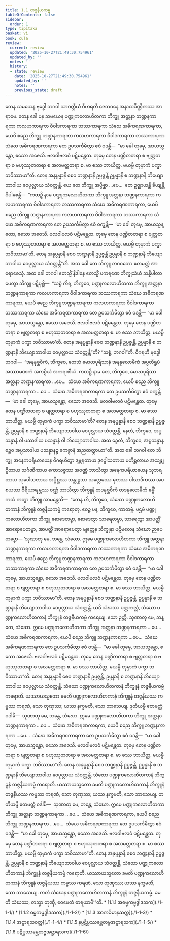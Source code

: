```yaml
---
title: 1.1 တဇ္ဇနီယကမ္မ
tableOfContents: false
sidebar:
  order: 1
type: tipitaka
basket: vi
book: cula
review:
  current: review
  updated: '2025-10-27T21:49:30.754961'
  updated_by: ''
  notes: ''
  history:
  - state: review
    date: '2025-10-27T21:49:30.754961'
    updated_by: ''
    notes: ''
    previous_state: draft
---
```



<ReviewStatus review={frontmatter.review} showDetails={true} />

<HypothesisAnnotation frontmatter={frontmatter} />

<DynamicBreadcrumb />

<Division number="1" book="cula" e="ch" v="4" p="1">

<Paragraph number="2" book="cula">
တေန သမယေန ဗုဒ္ဓေါ ဘဂဝါ သာဝတ္ထိယံ ဝိဟရတိ ဇေတဝနေ အနာထပိဏ္ဍိကဿ အာရာမေ. တေန ခေါ ပန သမယေန ပဏ္ဍုကလောဟိတကာ ဘိက္ခူ အတ္တနာ ဘဏ္ဍနကာရကာ ကလဟကာရကာ ဝိဝါဒကာရကာ ဘဿကာရကာ သံဃေ အဓိကရဏကာရကာ, ယေပိ စညေ ဘိက္ခူ ဘဏ္ဍနကာရကာ ကလဟကာရကာ ဝိဝါဒကာရကာ ဘဿကာရကာ သံဃေ အဓိကရဏကာရကာ တေ ဥပသင်္ကမိတွာ ဧဝံ ဝဒန္တိ—  “မာ ခေါ တုမှေ, အာယသ္မန္တော, ဧသော အဇေသိ. ဗလဝါဗလဝံ ပဋိမန္တေထ. တုမှေ တေန ပဏ္ဍိတတရာ စ ဗျတ္တတရာ စ ဗဟုဿုတတရာ စ အလမတ္တတရာ စ. မာ စဿ ဘာယိတ္ထ. မယမ္ပိ တုမှာကံ ပက္ခာ ဘဝိဿာမာ”တိ. တေန အနုပ္ပန္နာနိ စေဝ ဘဏ္ဍနာနိ ဥပ္ပဇ္ဇန္တိ ဥပ္ပန္နာနိ စ ဘဏ္ဍနာနိ ဘိယျောဘာဝါယ ဝေပုလ္လာယ သံဝတ္တန္တိ. ယေ တေ ဘိက္ခူ အပ္ပိစ္ဆာ …ပေ…  တေ ဥဇ္ဈာယန္တိ ခိယျန္တိ ဝိပါစေန္တိ—  “ကထဉှိ နာမ ပဏ္ဍုကလောဟိတကာ ဘိက္ခူ အတ္တနာ ဘဏ္ဍနကာရကာ ကလဟကာရကာ ဝိဝါဒကာရကာ ဘဿကာရကာ သံဃေ အဓိကရဏကာရကာ, ယေပိ စညေ ဘိက္ခူ ဘဏ္ဍနကာရကာ ကလဟကာရကာ ဝိဝါဒကာရကာ ဘဿကာရကာ သံဃေ အဓိကရဏကာရကာ တေ ဥပသင်္ကမိတွာ ဧဝံ ဝက္ခန္တိ—  ‘မာ ခေါ တုမှေ, အာယသ္မန္တော, ဧသော အဇေသိ. ဗလဝါဗလဝံ ပဋိမန္တေထ. တုမှေ တေန ပဏ္ဍိတတရာ စ ဗျတ္တတရာ စ ဗဟုဿုတတရာ စ အလမတ္တတရာ စ. မာ စဿ ဘာယိတ္ထ. မယမ္ပိ တုမှာကံ ပက္ခာ ဘဝိဿာမာ’တိ. တေန အနုပ္ပန္နာနိ စေဝ ဘဏ္ဍနာနိ ဥပ္ပဇ္ဇန္တိ ဥပ္ပန္နာနိ စ ဘဏ္ဍနာနိ ဘိယျောဘာဝါယ ဝေပုလ္လာယ သံဝတ္တန္တီ”တိ.


</Paragraph>

</Division>
<Division number="2" book="cula" e="ch" v="4" p="2">

<Paragraph number="3" book="cula">
အထ ခေါ တေ ဘိက္ခူ ဘဂဝတော ဧတမတ္ထံ အာရောစေသုံ. အထ ခေါ ဘဂဝါ ဧတသ္မိံ နိဒါနေ ဧတသ္မိံ ပကရဏေ ဘိက္ခုသံဃံ သန္နိပါတာပေတွာ ဘိက္ခူ ပဋိပုစ္ဆိ—  “သစ္စံ ကိရ, ဘိက္ခဝေ, ပဏ္ဍုကလောဟိတကာ ဘိက္ခူ အတ္တနာ ဘဏ္ဍနကာရကာ ကလဟကာရကာ ဝိဝါဒကာရကာ ဘဿကာရကာ သံဃေ အဓိကရဏကာရကာ, ယေပိ စညေ ဘိက္ခူ ဘဏ္ဍနကာရကာ ကလဟကာရကာ ဝိဝါဒကာရကာ ဘဿကာရကာ သံဃေ အဓိကရဏကာရကာ တေ ဥပသင်္ကမိတွာ ဧဝံ ဝဒန္တိ—  ‘မာ ခေါ တုမှေ, အာယသ္မန္တော, ဧသော အဇေသိ. ဗလဝါဗလဝံ ပဋိမန္တေထ. တုမှေ တေန ပဏ္ဍိတတရာ စ ဗျတ္တတရာ စ ဗဟုဿုတတရာ စ အလမတ္တတရာ စ. မာ စဿ ဘာယိတ္ထ. မယမ္ပိ တုမှာကံ ပက္ခာ ဘဝိဿာမာ’တိ. တေန အနုပ္ပန္နာနိ စေဝ ဘဏ္ဍနာနိ ဥပ္ပဇ္ဇန္တိ, ဥပ္ပန္နာနိ စ ဘဏ္ဍနာနိ ဘိယျောဘာဝါယ ဝေပုလ္လာယ သံဝတ္တန္တီ”တိ? “သစ္စံ, ဘဂဝါ”တိ. ဝိဂရဟိ ဗုဒ္ဓေါ ဘဂဝါ—  “အနနုစ္ဆဝိကံ, ဘိက္ခဝေ, တေသံ မောဃပုရိသာနံ အနနုလောမိကံ အပ္ပတိရူပံ အဿာမဏကံ အကပ္ပိယံ အကရဏီယံ. ကထဉှိ နာမ တေ, ဘိက္ခဝေ, မောဃပုရိသာ အတ္တနာ ဘဏ္ဍနကာရကာ …ပေ…  သံဃေ အဓိကရဏကာရကာ, ယေပိ စညေ ဘိက္ခူ ဘဏ္ဍနကာရကာ …ပေ…  သံဃေ အဓိကရဏကာရကာ တေ ဥပသင်္ကမိတွာ ဧဝံ ဝက္ခန္တိ—  ‘မာ ခေါ တုမှေ, အာယသ္မန္တော, ဧသော အဇေသိ. ဗလဝါဗလဝံ ပဋိမန္တေထ. တုမှေ တေန ပဏ္ဍိတတရာ စ ဗျတ္တတရာ စ ဗဟုဿုတတရာ စ အလမတ္တတရာ စ. မာ စဿ ဘာယိတ္ထ. မယမ္ပိ တုမှာကံ ပက္ခာ ဘဝိဿာမာ’တိ? တေန အနုပ္ပန္နာနိ စေဝ ဘဏ္ဍနာနိ ဥပ္ပဇ္ဇန္တိ, ဥပ္ပန္နာနိ စ ဘဏ္ဍနာနိ ဘိယျောဘာဝါယ ဝေပုလ္လာယ သံဝတ္တန္တိ. နေတံ, ဘိက္ခဝေ, အပ္ပသန္နာနံ ဝါ ပသာဒါယ ပသန္နာနံ ဝါ ဘိယျောဘာဝါယ. အထ ခွေတံ, ဘိက္ခဝေ, အပ္ပသန္နာနဉ္စေဝ အပ္ပသာဒါယ ပသန္နာနဉ္စ ဧကစ္စာနံ အညထတ္တာယာ”တိ.


</Paragraph>

<Paragraph number="4" book="cula">
အထ ခေါ ဘဂဝါ တေ ဘိက္ခူ အနေကပရိယာယေန ဝိဂရဟိတွာ ဒုဗ္ဘရတာယ ဒုပ္ပေါသတာယ မဟိစ္ဆတာယ အသန္တုဋ္ဌိတာယ သင်္ဂဏိကာယ ကောသဇ္ဇဿ အဝဏ္ဏံ ဘာသိတွာ အနေကပရိယာယေန သုဘရတာယ သုပေါသတာယ အပ္ပိစ္ဆဿ သန္တုဋ္ဌဿ သလ္လေခဿ ဓုတဿ ပါသာဒိကဿ အပစယဿ ဝီရိယာရမ္ဘဿ ဝဏ္ဏံ ဘာသိတွာ ဘိက္ခူနံ တဒနုစ္ဆဝိကံ တဒနုလောမိကံ ဓမ္မိံ ကထံ ကတွာ ဘိက္ခူ အာမန္တေသိ—  “တေန ဟိ, ဘိက္ခဝေ, သံဃော ပဏ္ဍုကလောဟိတကာနံ ဘိက္ခူနံ တဇ္ဇနီယကမ္မံ ကရောတု. ဧဝဉ္စ ပန, ဘိက္ခဝေ, ကာတဗ္ဗံ. ပဌမံ ပဏ္ဍုကလောဟိတကာ ဘိက္ခူ စောဒေတဗ္ဗာ, စောဒေတွာ သာရေတဗ္ဗာ, သာရေတွာ အာပတ္တိံ အာရောပေတဗ္ဗာ, အာပတ္တိံ အာရောပေတွာ ဗျတ္တေန ဘိက္ခုနာ ပဋိဗလေန သံဃော ဉာပေတဗ္ဗော—


</Paragraph>

</Division>
<Division number="3" book="cula" e="ch" v="4" p="3">

<Paragraph number="5" book="cula">
‘သုဏာတု မေ, ဘန္တေ, သံဃော. ဣမေ ပဏ္ဍုကလောဟိတကာ ဘိက္ခူ အတ္တနာ ဘဏ္ဍနကာရကာ ကလဟကာရကာ ဝိဝါဒကာရကာ ဘဿကာရကာ သံဃေ အဓိကရဏကာရကာ, ယေပိ စညေ ဘိက္ခူ ဘဏ္ဍနကာရကာ ကလဟကာရကာ ဝိဝါဒကာရကာ ဘဿကာရကာ သံဃေ အဓိကရဏကာရကာ တေ ဥပသင်္ကမိတွာ ဧဝံ ဝဒန္တိ—  “မာ ခေါ တုမှေ, အာယသ္မန္တော, ဧသော အဇေသိ. ဗလဝါဗလဝံ ပဋိမန္တေထ. တုမှေ တေန ပဏ္ဍိတတရာ စ ဗျတ္တတရာ စ ဗဟုဿုတတရာ စ အလမတ္တတရာ စ. မာ စဿ ဘာယိတ္ထ. မယမ္ပိ တုမှာကံ ပက္ခာ ဘဝိဿာမာ”တိ. တေန အနုပ္ပန္နာနိ စေဝ ဘဏ္ဍနာနိ ဥပ္ပဇ္ဇန္တိ, ဥပ္ပန္နာနိ စ ဘဏ္ဍနာနိ ဘိယျောဘာဝါယ ဝေပုလ္လာယ သံဝတ္တန္တိ. ယဒိ သံဃဿ ပတ္တကလ္လံ, သံဃော ပဏ္ဍုကလောဟိတကာနံ ဘိက္ခူနံ တဇ္ဇနီယကမ္မံ ကရေယျ. ဧသာ ဉတ္တိ.


</Paragraph>

<Paragraph number="6" book="cula">
သုဏာတု မေ, ဘန္တေ, သံဃော. ဣမေ ပဏ္ဍုကလောဟိတကာ ဘိက္ခူ အတ္တနာ ဘဏ္ဍနကာရကာ …ပေ…  သံဃေ အဓိကရဏကာရကာ, ယေပိ စညေ ဘိက္ခူ ဘဏ္ဍနကာရကာ …ပေ…  သံဃေ အဓိကရဏကာရကာ တေ ဥပသင်္ကမိတွာ ဧဝံ ဝဒန္တိ—  “မာ ခေါ တုမှေ, အာယသ္မန္တော, ဧသော အဇေသိ. ဗလဝါဗလဝံ ပဋိမန္တေထ. တုမှေ တေန ပဏ္ဍိတတရာ စ ဗျတ္တတရာ စ ဗဟုဿုတတရာ စ အလမတ္တတရာ စ. မာ စဿ ဘာယိတ္ထ. မယမ္ပိ တုမှာကံ ပက္ခာ ဘဝိဿာမာ”တိ. တေန အနုပ္ပန္နာနိ စေဝ ဘဏ္ဍနာနိ ဥပ္ပဇ္ဇန္တိ, ဥပ္ပန္နာနိ စ ဘဏ္ဍနာနိ ဘိယျောဘာဝါယ ဝေပုလ္လာယ သံဝတ္တန္တိ. သံဃော ပဏ္ဍုကလောဟိတကာနံ ဘိက္ခူနံ တဇ္ဇနီယကမ္မံ ကရောတိ. ယဿာယသ္မတော ခမတိ ပဏ္ဍုကလောဟိတကာနံ ဘိက္ခူနံ တဇ္ဇနီယဿ ကမ္မဿ ကရဏံ, သော တုဏှဿ; ယဿ နက္ခမတိ, သော ဘာသေယျ.


</Paragraph>

<Paragraph number="7" book="cula">
ဒုတိယမ္ပိ ဧတမတ္ထံ ဝဒါမိ—  သုဏာတု မေ, ဘန္တေ, သံဃော. ဣမေ ပဏ္ဍုကလောဟိတကာ ဘိက္ခူ အတ္တနာ ဘဏ္ဍနကာရကာ …ပေ…  သံဃေ အဓိကရဏကာရကာ, ယေပိ စညေ ဘိက္ခူ ဘဏ္ဍနကာရကာ …ပေ…  သံဃေ အဓိကရဏကာရကာ တေ ဥပသင်္ကမိတွာ ဧဝံ ဝဒန္တိ—  “မာ ခေါ တုမှေ, အာယသ္မန္တော, ဧသော အဇေသိ. ဗလဝါဗလဝံ ပဋိမန္တေထ. တုမှေ တေန ပဏ္ဍိတတရာ စ ဗျတ္တတရာ စ ဗဟုဿုတတရာ စ အလမတ္တတရာ စ. မာ စဿ ဘာယိတ္ထ. မယမ္ပိ တုမှာကံ ပက္ခာ ဘဝိဿာမာ”တိ. တေန အနုပ္ပန္နာနိ စေဝ ဘဏ္ဍနာနိ ဥပ္ပဇ္ဇန္တိ, ဥပ္ပန္နာနိ စ ဘဏ္ဍနာနိ ဘိယျောဘာဝါယ ဝေပုလ္လာယ သံဝတ္တန္တိ. သံဃော ပဏ္ဍုကလောဟိတကာနံ ဘိက္ခူနံ တဇ္ဇနီယကမ္မံ ကရောတိ. ယဿာယသ္မတော ခမတိ ပဏ္ဍုကလောဟိတကာနံ ဘိက္ခူနံ တဇ္ဇနီယဿ ကမ္မဿ ကရဏံ, သော တုဏှဿ; ယဿ နက္ခမတိ, သော ဘာသေယျ.


</Paragraph>

<Paragraph number="8" book="cula">
တတိယမ္ပိ ဧတမတ္ထံ ဝဒါမိ—  သုဏာတု မေ, ဘန္တေ, သံဃော. ဣမေ ပဏ္ဍုကလောဟိတကာ ဘိက္ခူ အတ္တနာ ဘဏ္ဍနကာရကာ …ပေ…  သံဃေ အဓိကရဏကာရကာ, ယေပိ စညေ ဘိက္ခူ ဘဏ္ဍနကာရကာ …ပေ…  သံဃေ အဓိကရဏကာရကာ တေ ဥပသင်္ကမိတွာ ဧဝံ ဝဒန္တိ—  “မာ ခေါ တုမှေ, အာယသ္မန္တော, ဧသော အဇေသိ. ဗလဝါဗလဝံ ပဋိမန္တေထ. တုမှေ တေန ပဏ္ဍိတတရာ စ ဗျတ္တတရာ စ ဗဟုဿုတတရာ စ အလမတ္တတရာ စ. မာ စဿ ဘာယိတ္ထ. မယမ္ပိ တုမှာကံ ပက္ခာ ဘဝိဿာမာ”တိ. တေန အနုပ္ပန္နာနိ စေဝ ဘဏ္ဍနာနိ ဥပ္ပဇ္ဇန္တိ, ဥပ္ပန္နာနိ စ ဘဏ္ဍနာနိ ဘိယျောဘာဝါယ ဝေပုလ္လာယ သံဝတ္တန္တိ. သံဃော ပဏ္ဍုကလောဟိတကာနံ ဘိက္ခူနံ တဇ္ဇနီယကမ္မံ ကရောတိ. ယဿာယသ္မတော ခမတိ ပဏ္ဍုကလောဟိတကာနံ ဘိက္ခူနံ တဇ္ဇနီယဿ ကမ္မဿ ကရဏံ, သော တုဏှဿ; ယဿ နက္ခမတိ, သော ဘာသေယျ.


</Paragraph>

<Paragraph number="9" book="cula">
ကတံ သံဃေန ပဏ္ဍုကလောဟိတကာနံ ဘိက္ခူနံ တဇ္ဇနီယကမ္မံ. ခမတိ သံဃဿ, တသ္မာ တုဏှီ, ဧဝမေတံ ဓာရယာမီ’”တိ.

</Paragraph>
</Division>

<TableOfContents book="cula" section="1.1">
* [1.1.1 အဓမ္မကမ္မဒွါဒသက](./1-1-1/)
* [1.1.2 ဓမ္မကမ္မဒွါဒသက](./1-1-2/)
* [1.1.3 အာကင်္ခမာနဆက္က](./1-1-3/)
* [1.1.4 အဋ္ဌာရသဝတ္တ](./1-1-4/)
* [1.1.5 နပ္ပဋိပ္ပဿမ္ဘေတဗ္ဗအဋ္ဌာရသက](./1-1-5/)
* [1.1.6 ပဋိပ္ပဿမ္ဘေတဗ္ဗအဋ္ဌာရသက](./1-1-6/)
</TableOfContents>